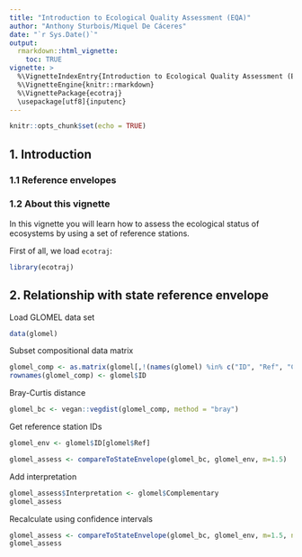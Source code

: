 ```yaml
---
title: "Introduction to Ecological Quality Assessment (EQA)"
author: "Anthony Sturbois/Miquel De Cáceres"
date: "`r Sys.Date()`"
output: 
  rmarkdown::html_vignette:
    toc: TRUE
vignette: >
  %\VignetteIndexEntry{Introduction to Ecological Quality Assessment (EQA)}
  %\VignetteEngine{knitr::rmarkdown}
  %\VignettePackage{ecotraj}
  \usepackage[utf8]{inputenc}
---
```


```r
knitr::opts_chunk$set(echo = TRUE)
```

## 1. Introduction

### 1.1 Reference envelopes

### 1.2 About this vignette

In this vignette you will learn how to assess the ecological status of ecosystems by using a set of reference stations. 

First of all, we load `ecotraj`:

```r
library(ecotraj)
```


## 2. Relationship with state reference envelope

Load GLOMEL data set
```r
data(glomel)
```

Subset compositional data matrix
```r
glomel_comp <- as.matrix(glomel[,!(names(glomel) %in% c("ID", "Ref", "Complementary"))])
rownames(glomel_comp) <- glomel$ID
```

Bray-Curtis distance
```r
glomel_bc <- vegan::vegdist(glomel_comp, method = "bray")
```

Get reference station IDs
```r
glomel_env <- glomel$ID[glomel$Ref]
```

```r
glomel_assess <- compareToStateEnvelope(glomel_bc, glomel_env, m=1.5)
```

Add interpretation
```r
glomel_assess$Interpretation <- glomel$Complementary
glomel_assess
```

Recalculate using confidence intervals
```r
glomel_assess <- compareToStateEnvelope(glomel_bc, glomel_env, m=1.5, nboot.ci = 1000)
glomel_assess
```


